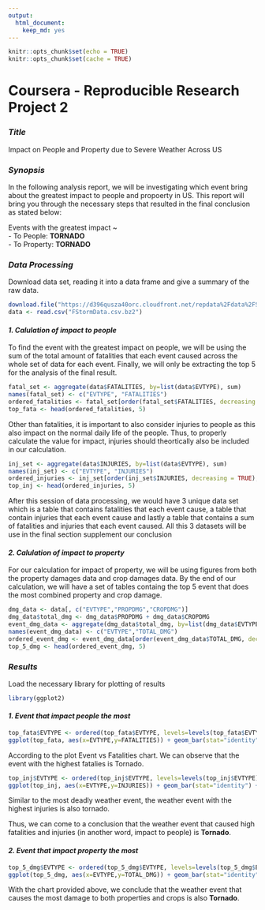 ```yaml
---
output: 
  html_document: 
    keep_md: yes
---
```

```r
knitr::opts_chunk$set(echo = TRUE)
knitr::opts_chunk$set(cache = TRUE)
```

# **Coursera - Reproducible Research Project 2**

### ***Title***
Impact on People and Property due to Severe Weather Across US

### ***Synopsis***
In the following analysis report, we will be investigating which event bring about the greatest impact to people and propoerty in US. This report will bring you through the necessary steps that resulted in the final conclusion as stated below:

Events with the greatest impact ~  
- To People: **TORNADO**  
- To Property: **TORNADO**  

  
### ***Data Processing***

Download data set, reading it into a data frame and give a summary of the raw data.

```r
download.file("https://d396qusza40orc.cloudfront.net/repdata%2Fdata%2FStormData.csv.bz2","FStormData.csv.bz2")
data <- read.csv("FStormData.csv.bz2")
```


#### ***1. Calulation of impact to people***

To find the event with the greatest impact on people, we will be using the sum of the total amount of fatalities that each event caused across the whole set of data for each event. Finally, we will only be extracting the top 5 for the analysis of the final result.

```r
fatal_set <- aggregate(data$FATALITIES, by=list(data$EVTYPE), sum)
names(fatal_set) <- c("EVTYPE", "FATALITIES")
ordered_fatalities <- fatal_set[order(fatal_set$FATALITIES, decreasing = TRUE),]
top_fata <- head(ordered_fatalities, 5)
```


Other than fatalities, it is important to also consider injuries to people as this also impact on the normal daily life of the people. Thus, to properly calculate the value for impact, injuries should theortically also be included in our calculation. 

```r
inj_set <- aggregate(data$INJURIES, by=list(data$EVTYPE), sum)
names(inj_set) <- c("EVTYPE", "INJURIES")
ordered_injuries <- inj_set[order(inj_set$INJURIES, decreasing = TRUE),]
top_inj <- head(ordered_injuries, 5)
```

After this session of data processing, we would have 3 unique data set which is a table that contains fatalities that each event cause, a table that contain injuries that each event cause and lastly a table that contains a sum of fatalities and injuries that each event caused. All this 3 datasets will be use in the final section supplement our conclusion


#### ***2. Calulation of impact to property***
  
For our calculation for impact of property, we will be using figures from both the property damages data and crop damages data. By the end of our calculation, we will have a set of tables containg the top 5 event that does the most combined property and crop damage.

```r
dmg_data <- data[, c("EVTYPE","PROPDMG","CROPDMG")]
dmg_data$total_dmg <- dmg_data$PROPDMG + dmg_data$CROPDMG
event_dmg_data <- aggregate(dmg_data$total_dmg, by=list(dmg_data$EVTYPE),FUN=sum)
names(event_dmg_data) <- c("EVTYPE","TOTAL_DMG")
ordered_event_dmg <- event_dmg_data[order(event_dmg_data$TOTAL_DMG, decreasing = TRUE),]
top_5_dmg <- head(ordered_event_dmg, 5)
```

### ***Results***

Load the necessary library for plotting of results
```r
library(ggplot2)
```

#### ***1. Event that impact people the most***

```r
top_fata$EVTYPE <- ordered(top_fata$EVTYPE, levels=levels(top_fata$EVTYPE)[unclass(top_fata$EVTYPE)])
ggplot(top_fata, aes(x=EVTYPE,y=FATALITIES)) + geom_bar(stat="identity") + xlab("Top 5 Weather Events") + ylab("No. of Fatalities") + ggtitle("Weather Event that has the Highest Fatalities ")
```

According to the plot Event vs Fatalities chart. We can observe that the event with the highest fatalies is Tornado.

```r
top_inj$EVTYPE <- ordered(top_inj$EVTYPE, levels=levels(top_inj$EVTYPE)[unclass(top_inj$EVTYPE)])
ggplot(top_inj, aes(x=EVTYPE,y=INJURIES)) + geom_bar(stat="identity") + xlab("Top 5 Weather Events") + ylab("No. of Injuries") + ggtitle("Weather Event that has the Highest Injuries ")
```

Similar to the most deadly weather event, the weather event with the highest injuries is also tornado.

Thus, we can come to a conclusion that the weather event that caused high fatalities and injuries (in another word, impact to people) is **Tornado**.

#### ***2. Event that impact property the most***

```r
top_5_dmg$EVTYPE <- ordered(top_5_dmg$EVTYPE, levels=levels(top_5_dmg$EVTYPE)[unclass(top_5_dmg$EVTYPE)])
ggplot(top_5_dmg, aes(x=EVTYPE,y=TOTAL_DMG)) + geom_bar(stat="identity")+ xlab("Top 5 Weather Events") + ylab("Total incured Damages") + ggtitle("Weather Event that has the Highest Damange ")

```

With the chart provided above, we conclude that the weather event that causes the most damage to both properties and crops is also **Tornado**.





